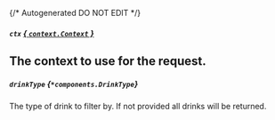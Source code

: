 {/* Autogenerated DO NOT EDIT  */}

##### `ctx` [*{ `context.Context` }*](https://pkg.go.dev/context#Context)
The context to use for the request.
---
##### `drinkType` *{`*components.DrinkType`}*
The type of drink to filter by. If not provided all drinks will be returned.

<Collapsible openLabel={Labels.showProperties} closeLabel={Labels.hideProperties}>
  <DrinkType />
</Collapsible>


